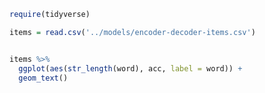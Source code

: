 

```r

require(tidyverse)

items = read.csv('../models/encoder-decoder-items.csv')


items %>% 
  ggplot(aes(str_length(word), acc, label = word)) +
  geom_text()
```